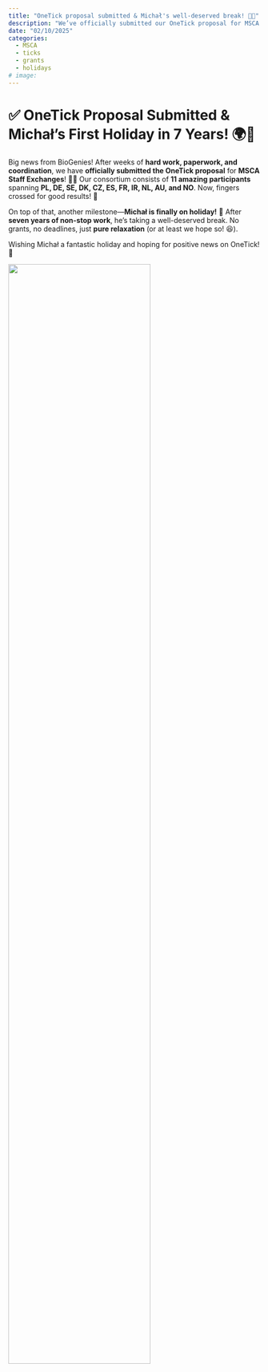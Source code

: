 ```yaml
---
title: "OneTick proposal submitted & Michał's well-deserved break! 🚀🌴"
description: "We’ve officially submitted our OneTick proposal for MSCA Staff Exchanges, and Michał is finally taking a holiday after seven years!"
date: "02/10/2025"
categories:
  - MSCA
  - ticks
  - grants
  - holidays
# image:  
---
```


# ✅ OneTick Proposal Submitted & Michał’s First Holiday in 7 Years! 🌍🎉  

Big news from BioGenies! After weeks of **hard work, paperwork, and coordination**, we have **officially submitted the OneTick proposal** for **MSCA Staff Exchanges**! 📝🚀 Our consortium consists of **11 amazing participants** spanning **PL, DE, SE, DK, CZ, ES, FR, IR, NL, AU, and NO**. Now, fingers crossed for good results! 🤞  

On top of that, another milestone—**Michał is finally on holiday!** 🌴 After **seven years of non-stop work**, he’s taking a well-deserved break. No grants, no deadlines, just **pure relaxation** (or at least we hope so! 😆).  

Wishing Michał a fantastic holiday and hoping for positive news on OneTick! 🎊  

![](../fig/posts/2025_01_09/OneTick_MSCA_logo.png){width=75%}